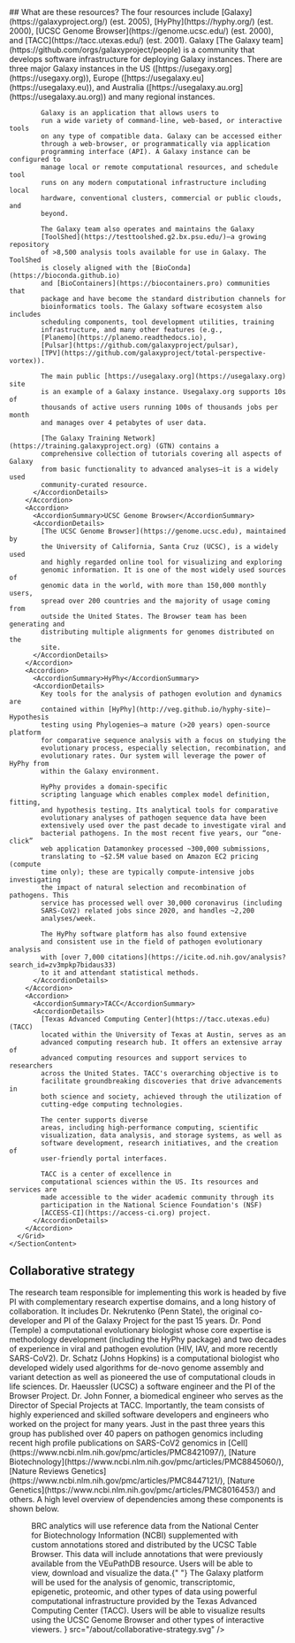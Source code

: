 <Section border>
  <SectionLayout paired>
    <SectionHeadline paired>
      ## What are these resources?
      <SubHeadline>
        The four resources include [Galaxy](https://galaxyproject.org/) (est.
        2005), [HyPhy](https://hyphy.org/) (est. 2000), [UCSC Genome
        Browser](https://genome.ucsc.edu/) (est. 2000), and
        [TACC](https://tacc.utexas.edu/) (est. 2001).
      </SubHeadline>
    </SectionHeadline>
    <SectionContent paired>
      <Grid gridSx={{ gap: 4 }}>
        <Accordion>
          <AccordionSummary>Galaxy</AccordionSummary>
          <AccordionDetails>
            [The Galaxy team](https://github.com/orgs/galaxyproject/people) is a
            community that develops software infrastructure for deploying Galaxy
            instances. There are three major Galaxy instances in the US
            ([https://usegaxy.org](https://usegaxy.org)), Europe
            ([https://usegalaxy.eu](https://usegalaxy.eu)), and Australia
            ([https://usegalaxy.au.org](https://usegalaxy.au.org)) and many
            regional instances.

            Galaxy is an application that allows users to
            run a wide variety of command-line, web-based, or interactive tools
            on any type of compatible data. Galaxy can be accessed either
            through a web-browser, or programmatically via application
            programming interface (API). A Galaxy instance can be configured to
            manage local or remote computational resources, and schedule tool
            runs on any modern computational infrastructure including local
            hardware, conventional clusters, commercial or public clouds, and
            beyond.

            The Galaxy team also operates and maintains the Galaxy
            [ToolShed](https://testtoolshed.g2.bx.psu.edu/)—a growing repository
            of >8,500 analysis tools available for use in Galaxy. The ToolShed
            is closely aligned with the [BioConda](https://bioconda.github.io)
            and [BioContainers](https://biocontainers.pro) communities that
            package and have become the standard distribution channels for
            bioinformatics tools. The Galaxy software ecosystem also includes
            scheduling components, tool development utilities, training
            infrastructure, and many other features (e.g.,
            [Planemo](https://planemo.readthedocs.io),
            [Pulsar](https://github.com/galaxyproject/pulsar),
            [TPV](https://github.com/galaxyproject/total-perspective-vortex)).

            The main public [https://usegalaxy.org](https://usegalaxy.org) site
            is an example of a Galaxy instance. Usegalaxy.org supports 10s of
            thousands of active users running 100s of thousands jobs per month
            and manages over 4 petabytes of user data.

            [The Galaxy Training Network](https://training.galaxyproject.org) (GTN) contains a
            comprehensive collection of tutorials covering all aspects of Galaxy
            from basic functionality to advanced analyses—it is a widely used
            community-curated resource.
          </AccordionDetails>
        </Accordion>
        <Accordion>
          <AccordionSummary>UCSC Genome Browser</AccordionSummary>
          <AccordionDetails>
            [The UCSC Genome Browser](https://genome.ucsc.edu), maintained by
            the University of California, Santa Cruz (UCSC), is a widely used
            and highly regarded online tool for visualizing and exploring
            genomic information. It is one of the most widely used sources of
            genomic data in the world, with more than 150,000 monthly users,
            spread over 200 countries and the majority of usage coming from
            outside the United States. The Browser team has been generating and
            distributing multiple alignments for genomes distributed on the
            site.
          </AccordionDetails>
        </Accordion>
        <Accordion>
          <AccordionSummary>HyPhy</AccordionSummary>
          <AccordionDetails>
            Key tools for the analysis of pathogen evolution and dynamics are
            contained within [HyPhy](http://veg.github.io/hyphy-site)—Hypothesis
            testing using Phylogenies—a mature (>20 years) open-source platform
            for comparative sequence analysis with a focus on studying the
            evolutionary process, especially selection, recombination, and
            evolutionary rates. Our system will leverage the power of HyPhy from
            within the Galaxy environment.

            HyPhy provides a domain-specific
            scripting language which enables complex model definition, fitting,
            and hypothesis testing. Its analytical tools for comparative
            evolutionary analyses of pathogen sequence data have been
            extensively used over the past decade to investigate viral and
            bacterial pathogens. In the most recent five years, our “one-click”
            web application Datamonkey processed ~300,000 submissions,
            translating to ~$2.5M value based on Amazon EC2 pricing (compute
            time only); these are typically compute-intensive jobs investigating
            the impact of natural selection and recombination of pathogens. This
            service has processed well over 30,000 coronavirus (including
            SARS-CoV2) related jobs since 2020, and handles ~2,200
            analyses/week.

            The HyPhy software platform has also found extensive
            and consistent use in the field of pathogen evolutionary analysis
            with [over 7,000 citations](https://icite.od.nih.gov/analysis?search_id=zv3mpkp7bidaus33)
            to it and attendant statistical methods.
          </AccordionDetails>
        </Accordion>
        <Accordion>
          <AccordionSummary>TACC</AccordionSummary>
          <AccordionDetails>
            [Texas Advanced Computing Center](https://tacc.utexas.edu) (TACC)
            located within the University of Texas at Austin, serves as an
            advanced computing research hub. It offers an extensive array of
            advanced computing resources and support services to researchers
            across the United States. TACC's overarching objective is to
            facilitate groundbreaking discoveries that drive advancements in
            both science and society, achieved through the utilization of
            cutting-edge computing technologies.

            The center supports diverse
            areas, including high-performance computing, scientific
            visualization, data analysis, and storage systems, as well as
            software development, research initiatives, and the creation of
            user-friendly portal interfaces.

            TACC is a center of excellence in
            computational sciences within the US. Its resources and services are
            made accessible to the wider academic community through its
            participation in the National Science Foundation's (NSF)
            [ACCESS-CI](https://access-ci.org) project.
          </AccordionDetails>
        </Accordion>
      </Grid>
    </SectionContent>

  </SectionLayout>
</Section>
<Section divider>
  <SectionLayout>
    <SectionHeadline centered>
      <h2>Collaborative strategy</h2>
    </SectionHeadline>
    <SectionContent centered>
      The research team responsible for implementing this work is headed by five
      PI with complementary research expertise domains, and a long history of
      collaboration. It includes Dr. Nekrutenko (Penn State), the original
      co-developer and PI of the Galaxy Project for the past 15 years. Dr. Pond
      (Temple) a computational evolutionary biologist whose core expertise is
      methodology development (including the HyPhy package) and two decades of
      experience in viral and pathogen evolution (HIV, IAV, and more recently
      SARS-CoV2). Dr. Schatz (Johns Hopkins) is a computational biologist who
      developed widely used algorithms for de-novo genome assembly and variant
      detection as well as pioneered the use of computational clouds in life
      sciences. Dr. Haeussler (UCSC) a software engineer and the PI of the
      Browser Project. Dr. John Fonner, a biomedical engineer who serves as the
      Director of Special Projects at TACC. Importantly, the team consists of
      highly experienced and skilled software developers and engineers who
      worked on the project for many years. Just in the past three years this
      group has published over 40 papers on pathogen genomics including recent
      high profile publications on SARS-CoV2 genomics in
      [Cell](https://www.ncbi.nlm.nih.gov/pmc/articles/PMC8421097/), [Nature
      Biotechnology](https://www.ncbi.nlm.nih.gov/pmc/articles/PMC8845060/),
      [Nature Reviews
      Genetics](https://www.ncbi.nlm.nih.gov/pmc/articles/PMC8447121/), [Nature
      Genetics](https://www.ncbi.nlm.nih.gov/pmc/articles/PMC8016453/) and
      others. A high level overview of dependencies among these components is
      shown below.
      <Figure
        alt="Collaborative Strategy"
        caption={
          <figcaption>
            <span>
              BRC analytics will use reference data from the National Center for
              Biotechnology Information (NCBI) supplemented with custom
              annotations stored and distributed by the UCSC Table Browser. This
              data will include annotations that were previously available from
              the VEuPathDB resource. Users will be able to view, download and
              visualize the data.{" "}
            </span>
            <span>
              The Galaxy platform will be used for the analysis of genomic,
              transcriptomic, epigenetic, proteomic, and other types of data
              using powerful computational infrastructure provided by the Texas
              Advanced Computing Center (TACC). Users will be able to visualize
              results using the UCSC Genome Browser and other types of
              interactive viewers.
            </span>
          </figcaption>
        }
        src="/about/collaborative-strategy.svg"
      />
    </SectionContent>
  </SectionLayout>
</Section>
